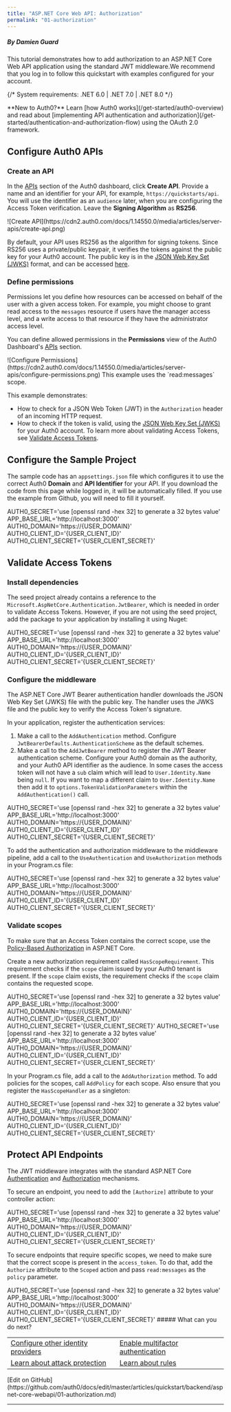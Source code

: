 ```yaml
---
title: "ASP.NET Core Web API: Authorization"
permalink: "01-authorization"
---
```


##### By Damien Guard

This tutorial demonstrates how to add authorization to an ASP.NET Core Web API application using the standard JWT middleware.We recommend that you log in to follow this quickstart with examples configured for your account.

{/* <Card title="View on Github" href="https://github.com/auth0-samples/auth0-aspnetcore-webapi-samples/tree/master/Quickstart/01-Authorization" icon="github">
System requirements: .NET 6.0 | .NET 7.0 | .NET 8.0
</Card> */}

<Info>
**New to Auth0?** Learn [how Auth0 works](/get-started/auth0-overview) and read about [implementing API authentication and authorization](/get-started/authentication-and-authorization-flow) using the OAuth 2.0 framework.
</Info>

## Configure Auth0 APIs

### Create an API

In the [APIs](https://manage.auth0.com/#/apis) section of the Auth0 dashboard, click **Create API**. Provide a name and an identifier for your API, for example, `https://quickstarts/api`. You will use the identifier as an `audience` later, when you are configuring the Access Token verification. Leave the **Signing Algorithm** as **RS256**.

<Frame>![Create API](https://cdn2.auth0.com/docs/1.14550.0/media/articles/server-apis/create-api.png)</Frame>

By default, your API uses RS256 as the algorithm for signing tokens. Since RS256 uses a private/public keypair, it verifies the tokens against the public key for your Auth0 account. The public key is in the [JSON Web Key Set (JWKS)](/secure/tokens/json-web-tokens/json-web-key-sets) format, and can be accessed [here](https://{yourDomain}/.well-known/jwks.json).

### Define permissions

Permissions let you define how resources can be accessed on behalf of the user with a given access token. For example, you might choose to grant read access to the `messages` resource if users have the manager access level, and a write access to that resource if they have the administrator access level.

You can define allowed permissions in the **Permissions** view of the Auth0 Dashboard's [APIs](https://manage.auth0.com/#/apis) section.

<Frame>![Configure Permissions](https://cdn2.auth0.com/docs/1.14550.0/media/articles/server-apis/configure-permissions.png)</Frame>

<Info>
This example uses the `read:messages` scope.
</Info>

This example demonstrates:

* How to check for a JSON Web Token (JWT) in the `Authorization` header of an incoming HTTP request.
* How to check if the token is valid, using the [JSON Web Key Set (JWKS)](/secure/tokens/json-web-tokens/json-web-key-sets) for your Auth0 account. To learn more about validating Access Tokens, see [Validate Access Tokens](/secure/tokens/access-tokens/validate-access-tokens).

## Configure the Sample Project

The sample code has an `appsettings.json` file which configures it to use the correct Auth0 **Domain** and **API Identifier** for your API. If you download the code from this page while logged in, it will be automatically filled. If you use the example from Github, you will need to fill it yourself.

<AuthCodeBlock icon="file-code" language="json" lines="true">
AUTH0_SECRET='use [openssl rand -hex 32] to generate a 32 bytes value'
APP_BASE_URL='http://localhost:3000'
AUTH0_DOMAIN='https://{USER_DOMAIN}'
AUTH0_CLIENT_ID='{USER_CLIENT_ID}'
AUTH0_CLIENT_SECRET='{USER_CLIENT_SECRET}'
</AuthCodeBlock>






## Validate Access Tokens

### Install dependencies

The seed project already contains a reference to the `Microsoft.AspNetCore.Authentication.JwtBearer`, which is needed in order to validate Access Tokens.
However, if you are not using the seed project, add the package to your application by installing it using Nuget:

<AuthCodeBlock icon="file-code">
AUTH0_SECRET='use [openssl rand -hex 32] to generate a 32 bytes value'
APP_BASE_URL='http://localhost:3000'
AUTH0_DOMAIN='https://{USER_DOMAIN}'
AUTH0_CLIENT_ID='{USER_CLIENT_ID}'
AUTH0_CLIENT_SECRET='{USER_CLIENT_SECRET}'
</AuthCodeBlock>






### Configure the middleware

The ASP.NET Core JWT Bearer authentication handler downloads the JSON Web Key Set (JWKS) file with the public key. The handler uses the JWKS file and the public key to verify the Access Token's signature.

In your application, register the authentication services:

1. Make a call to the `AddAuthentication` method. Configure `JwtBearerDefaults.AuthenticationScheme` as the default schemes.
2. Make a call to the `AddJwtBearer` method to register the JWT Bearer authentication scheme. Configure your Auth0 domain as the authority, and your Auth0 API identifier as the audience. In some cases the access token will not have a `sub` claim which will lead to `User.Identity.Name` being `null`. If you want to map a different claim to `User.Identity.Name` then add it to `options.TokenValidationParameters` within the `AddAuthentication()` call.

<AuthCodeBlock icon="file-code" language="cs" lines="true">
AUTH0_SECRET='use [openssl rand -hex 32] to generate a 32 bytes value'
APP_BASE_URL='http://localhost:3000'
AUTH0_DOMAIN='https://{USER_DOMAIN}'
AUTH0_CLIENT_ID='{USER_CLIENT_ID}'
AUTH0_CLIENT_SECRET='{USER_CLIENT_SECRET}'
</AuthCodeBlock>






To add the authentication and authorization middleware to the middleware pipeline, add a call to the `UseAuthentication` and `UseAuthorization` methods in your Program.cs file:

<AuthCodeBlock icon="file-code" language="cs" lines="true">
AUTH0_SECRET='use [openssl rand -hex 32] to generate a 32 bytes value'
APP_BASE_URL='http://localhost:3000'
AUTH0_DOMAIN='https://{USER_DOMAIN}'
AUTH0_CLIENT_ID='{USER_CLIENT_ID}'
AUTH0_CLIENT_SECRET='{USER_CLIENT_SECRET}'
</AuthCodeBlock>






### Validate scopes

To make sure that an Access Token contains the correct scope, use the [Policy-Based Authorization](https://docs.microsoft.com/en-us/aspnet/core/security/authorization/policies) in ASP.NET Core.

Create a new authorization requirement called `HasScopeRequirement`. This requirement checks if the `scope` claim issued by your Auth0 tenant is present. If the `scope` claim exists, the requirement checks if the `scope` claim contains the requested scope.

<AuthCodeBlock icon="file-code" language="cs" lines="true">
AUTH0_SECRET='use [openssl rand -hex 32] to generate a 32 bytes value'
APP_BASE_URL='http://localhost:3000'
AUTH0_DOMAIN='https://{USER_DOMAIN}'
AUTH0_CLIENT_ID='{USER_CLIENT_ID}'
AUTH0_CLIENT_SECRET='{USER_CLIENT_SECRET}'
</AuthCodeBlock>






<AuthCodeBlock icon="file-code" language="cs" lines="true">
AUTH0_SECRET='use [openssl rand -hex 32] to generate a 32 bytes value'
APP_BASE_URL='http://localhost:3000'
AUTH0_DOMAIN='https://{USER_DOMAIN}'
AUTH0_CLIENT_ID='{USER_CLIENT_ID}'
AUTH0_CLIENT_SECRET='{USER_CLIENT_SECRET}'
</AuthCodeBlock>






In your Program.cs file, add a call to the `AddAuthorization` method. To add policies for the scopes, call `AddPolicy` for each scope. Also ensure that you register the `HasScopeHandler` as a singleton:

<AuthCodeBlock icon="file-code" language="cs" lines="true">
AUTH0_SECRET='use [openssl rand -hex 32] to generate a 32 bytes value'
APP_BASE_URL='http://localhost:3000'
AUTH0_DOMAIN='https://{USER_DOMAIN}'
AUTH0_CLIENT_ID='{USER_CLIENT_ID}'
AUTH0_CLIENT_SECRET='{USER_CLIENT_SECRET}'
</AuthCodeBlock>






## Protect API Endpoints

The JWT middleware integrates with the standard ASP.NET Core [Authentication](https://docs.microsoft.com/en-us/aspnet/core/security/authentication/) and [Authorization](https://docs.microsoft.com/en-us/aspnet/core/security/authorization/) mechanisms.

To secure an endpoint, you need to add the `[Authorize]` attribute to your controller action:

<AuthCodeBlock icon="file-code" language="cs" lines="true">
AUTH0_SECRET='use [openssl rand -hex 32] to generate a 32 bytes value'
APP_BASE_URL='http://localhost:3000'
AUTH0_DOMAIN='https://{USER_DOMAIN}'
AUTH0_CLIENT_ID='{USER_CLIENT_ID}'
AUTH0_CLIENT_SECRET='{USER_CLIENT_SECRET}'
</AuthCodeBlock>






To secure endpoints that require specific scopes, we need to make sure that the correct scope is present in the `access_token`. To do that, add the `Authorize` attribute to the `Scoped` action and pass `read:messages` as the `policy` parameter.

<AuthCodeBlock icon="file-code" language="cs" lines="true">
AUTH0_SECRET='use [openssl rand -hex 32] to generate a 32 bytes value'
APP_BASE_URL='http://localhost:3000'
AUTH0_DOMAIN='https://{USER_DOMAIN}'
AUTH0_CLIENT_ID='{USER_CLIENT_ID}'
AUTH0_CLIENT_SECRET='{USER_CLIENT_SECRET}'
</AuthCodeBlock>


<Info>
##### What can you do next?
<table>
  <tr>
    <td><a href="/authenticate/identity-providers">Configure other identity providers</a></td>
    <td><a href="/secure/multi-factor-authentication">Enable multifactor authentication</a></td>
  </tr>
  <tr>
    <td><a href="/secure/attack-protection">Learn about attack protection</a></td>
    <td><a href="/customize/rules">Learn about rules</a></td>
  </tr>
</table>
[Edit on GitHub](https://github.com/auth0/docs/edit/master/articles/quickstart/backend/aspnet-core-webapi/01-authorization.md)
</Info>

---

